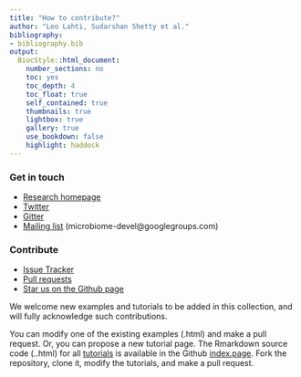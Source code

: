 ```yaml
---
title: "How to contribute?"
author: "Leo Lahti, Sudarshan Shetty et al."
bibliography: 
- bibliography.bib
output:
  BiocStyle::html_document:
    number_sections: no
    toc: yes
    toc_depth: 4
    toc_float: true
    self_contained: true
    thumbnails: true
    lightbox: true
    gallery: true
    use_bookdown: false
    highlight: haddock
---
```

<!--
  %\VignetteEngine{knitr::rmarkdown}
  %\VignetteIndexEntry{microbiome tutorial - comparisons}
  %\usepackage[utf8]{inputenc}
  %\VignetteEncoding{UTF-8}  
-->


### Get in touch

  * [Research homepage](http://www.iki.fi/Leo.Lahti)
  * [Twitter](https://twitter.com/openreslabs)
  * [Gitter](https://gitter.im/microbiome)    
  * [Mailing list](https://groups.google.com/forum/#!forum/microbiome-devel) (microbiome-devel@googlegroups.com)

### Contribute

  * [Issue Tracker](https://github.com/microbiome/microbiome/issues) 
  * [Pull requests](https://github.com/microbiome/microbiome/)
  * [Star us on the Github page](https://github.com/microbiome/microbiome)

We welcome new examples and tutorials to be added in this collection,
and will fully acknowledge such contributions.

You can modify one of the existing examples (.html) and make a pull request. Or, you can propose a new tutorial page. The Rmarkdown source code (..html) for all [tutorials](http://microbiome.github.io/tutorials/) is available in the Github [index.page](https://github.com/microbiome/tutorials). Fork the repository, clone it, modify the tutorials, and make a pull request.






